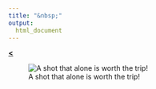 ```yaml
---
title: "&nbsp;"
output: 
  html_document
---
```


[**<**](/Rmarkdowns/ConferencesAndTalks.html)

![A shot that alone is worth the trip!](../images/consonni24.jpg)
